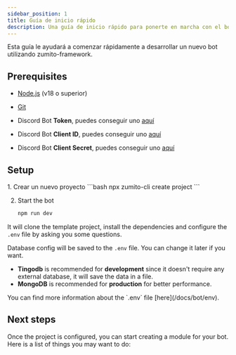 ```yaml
---
sidebar_position: 1
title: Guía de inicio rápido
description: Una guía de inicio rápido para ponerte en marcha con el bot.
---
```



Esta guía le ayudará a comenzar rápidamente a desarrollar un nuevo bot utilizando zumito-framework.

## Prerequisites

- [Node.js](https://nodejs.org/en/) (v18 o superior)
- [Git](https://git-scm.com/)


- Discord Bot **Token**, puedes conseguir uno [aquí](https://discord.com/developers/applications)
- Discord Bot **Client ID**, puedes conseguir uno [aquí](https://discord.com/developers/applications)
- Discord Bot **Client Secret**, puedes conseguir uno [aquí](https://discord.com/developers/applications)

## Setup

<Steps>
  1. Crear un nuevo proyecto
      <Tabs>
        <TabItem label="Command Line" icon="cli">
      ```bash
      npx zumito-cli create project
      ```
        </TabItem>
        <TabItem label="Wizard" icon="wizard">
          <CreateProject client:only="svelte"/>
        </TabItem>
      </Tabs>

  2. Start the bot
      ```bash
      npm run dev
      ```
</Steps>

It will clone the template project, install the dependencies and configure the `.env` file by asking you some questions.

Database config will be saved to the `.env` file. You can change it later if you want.
- **Tingodb** is recommended for **development** since it doesn't require any external database, it will save the data in a file.
- **MongoDB** is recommended for **production** for better performance. 

<Aside>You can find more information about the `.env` file [here](/docs/bot/env).</Aside>

## Next steps

Once the project is configured, you can start creating a module for your bot.
Here is a list of things you may want to do:
<LinkCard
  title="Create a command"
  description="Start creating commands for your bot"
  href="/guides/command"
/>

<CardGrid>
  <LinkCard
    title="Listen to an event"
    description="Execute a piece of code when some event ocurs"
    href="/guides/event"
  />
</CardGrid>

